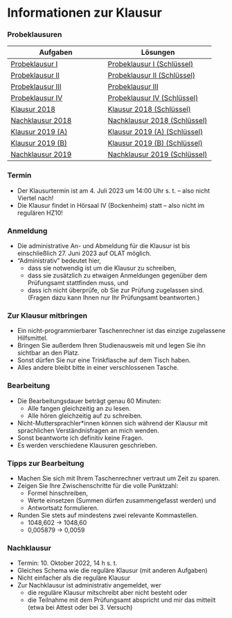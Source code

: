 # Informationen zur Klausur {-}

### Probeklausuren {-}

Aufgaben | Lösungen
-------- |---------
[Probeklausur I](probeklausuren/Probeklausur_I.pdf) | [Probeklausur I (Schlüssel)](probeklausuren/Probeklausur_I_Schluessel.pdf)
[Probeklausur II](probeklausuren/Probeklausur_II.pdf) | [Probeklausur II (Schlüssel)](probeklausuren/Probeklausur_II_Schluessel.pdf)
[Probeklausur III](probeklausuren/Probeklausur_III.pdf) | [Probeklausur III](probeklausuren/Probeklausur_III_Schluessel.pdf)
[Probeklausur IV](probeklausuren/Probeklausur_IV.pdf) | [Probeklausur IV (Schlüssel)](probeklausuren/Probeklausur_IV_Schluessel.pdf)
[Klausur 2018](probeklausuren/2018_Klausur.pdf) | [Klausur 2018 (Schlüssel)](probeklausuren/2018_Klausur_Schluessel.pdf)
[Nachklausur 2018](probeklausuren/2018_Nachklausur.pdf) | [Nachklausur 2018 (Schlüssel)](probeklausuren/2018_Nachklausur_Schluessel.pdf)
[Klausur 2019 (A)](probeklausuren/2019_Klausur_A.pdf) | [Klausur 2019 (A) (Schlüssel)](probeklausuren/2019_Klausur_A_Schluessel.pdf)
[Klausur 2019 (B)](probeklausuren/2019_Klausur_B.pdf) | [Klausur 2019 (B) (Schlüssel)](probeklausuren/2019_Klausur_B_Schluessel.pdf)
[Nachklausur 2019](probeklausuren/2019_Nachklausur.pdf) | [Nachklausur 2019 (Schlüssel)](probeklausuren/2019_Nachklausur_Schluessel.pdf)

### Termin {-}

- Der Klausurtermin ist am 4. Juli 2023 um 14:00 Uhr s. t. -- also nicht Viertel nach!
- Die Klausur findet in Hörsaal IV (Bockenheim) statt -- also nicht im regulären HZ10!

### Anmeldung {-}

- Die administrative An- und Abmeldung für die Klausur ist bis einschließlich 27. Juni 2023 auf OLAT möglich.
- "Administrativ" bedeutet hier,
  - dass sie notwendig ist um die Klausur zu schreiben,
  - dass sie zusätzlich zu etwaigen Anmeldungen gegenüber dem Prüfungsamt stattfinden muss, und
  - dass ich nicht überprüfe, ob Sie zur Prüfung zugelassen sind. (Fragen dazu kann Ihnen nur Ihr Prüfungsamt beantworten.)

### Zur Klausur mitbringen {-}

- Ein nicht-programmierbarer Taschenrechner ist das einzige zugelassene Hilfsmittel.
- Bringen Sie außerdem Ihren Studienausweis mit und legen Sie ihn sichtbar an den Platz.
- Sonst dürfen Sie nur eine Trinkflasche auf dem Tisch haben.
- Alles andere bleibt bitte in einer verschlossenen Tasche.

### Bearbeitung {-}

- Die Bearbeitungsdauer beträgt genau 60 Minuten:
  - Alle fangen gleichzeitig an zu lesen.
  - Alle hören gleichzeitig auf zu schreiben.
- Nicht-Muttersprachler\*innen können sich während der Klausur mit sprachlichen Verständnisfragen an mich wenden.
- Sonst beantworte ich definitiv keine Fragen.
- Es werden verschiedene Klausuren geschrieben.

### Tipps zur Bearbeitung {-}

- Machen Sie sich mit Ihrem Taschenrechner vertraut um Zeit zu sparen.
- Zeigen Sie Ihre Zwischenschritte für die volle Punktzahl:
  - Formel hinschreiben,
  - Werte einsetzen (Summen dürfen zusammengefasst werden) und
  - Antwortsatz formulieren.
- Runden Sie stets auf mindestens zwei relevante Kommastellen.
  - 1048,602 -> 1048,60
  - 0,005879 -> 0,0059

### Nachklausur {-}

- Termin: 10. Oktober 2022, 14 h s. t.
- Gleiches Schema wie die reguläre Klausur (mit anderen Aufgaben)
- Nicht einfacher als die reguläre Klausur
- Zur Nachklausur ist administrativ angemeldet, wer
  - die reguläre Klausur mitschreibt aber nicht besteht oder
  - die Teilnahme mit dem Prüfungsamt abspricht und mir das mitteilt (etwa bei Attest oder bei 3. Versuch)
